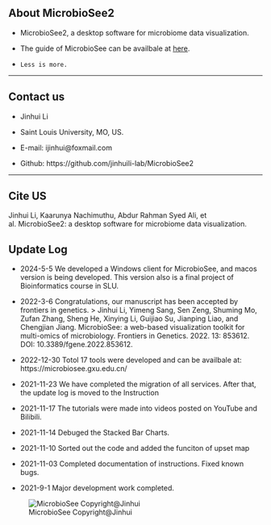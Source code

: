 ## About MicrobioSee2

- MicrobioSee2, a desktop software for microbiome data visualization.

- The guide of MicrobioSee can be availbale at [here](https://microbiosee.github.io/).

- ``` Less is more.```

---

## Contact us

- Jinhui Li 

- Saint Louis University, MO, US.

- E-mail: ijinhui@foxmail.com

- Github: https://github.com/jinhuili-lab/MicrobioSee2

---  
## Cite US

Jinhui Li, Kaarunya Nachimuthu, Abdur Rahman Syed Ali, et al. MicrobioSee2: a desktop software for microbiome data visualization.
 
## Update Log

- 2024-5-5
We developed a Windows client for MicrobioSee, and macos version is being developed. This version also is a final project of Bioinformatics course in SLU.

- 2022-3-6
Congratulations, our manuscript has been accepted by frontiers in genetics.
  > Jinhui Li, Yimeng Sang, Sen Zeng, Shuming Mo, Zufan Zhang, Sheng He, Xinying Li, Guijiao Su, Jianping Liao, and Chengjian Jiang. MicrobioSee: a web-based visualization toolkit for multi-omics of microbiology. Frontiers in Genetics. 2022. 13: 853612. DOI: 10.3389/fgene.2022.853612.

- 2022-12-30
Totol 17 tools were developed and can be availbale at: https://microbiosee.gxu.edu.cn/

- 2021-11-23
We have completed the migration of all services. After that, the update log is moved to the Instruction

- 2021-11-17
The tutorials were made into videos posted on YouTube and Bilibili.

- 2021-11-14
Debuged the Stacked Bar Charts.

- 2021-11-10
Sorted out the code and added the funciton of upset map

- 2021-11-03
Completed documentation of instructions.
Fixed known bugs.

- 2021-9-1
Major development work completed.


![MicrobioSee Copyright@Jinhui](https://jinhuili-lab.github.io/assets/img/path.jpg)
